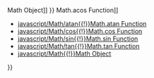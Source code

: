 {{Page_Title}}
{{Flags}}
{{Summary_Section|Returns the arcsine of a number.

}}
{{JS_Syntax|Formats={{JS_Syntax_Format
|Format= '''Math'''.'''asin(''' number ''')''' }}
}}
{{Remarks_Section
|Remarks=The required number argument is a numeric expression for which the arcsine is needed.

The return value is the arcsine of the number argument, in radians.

Applies To : [[javascript/Math{{!}}Math Object]]
}}
{{See_Also_Section
|Manual_links=* [[javascript/Math/acos{{!}}Math.acos Function]]
* [[javascript/Math/atan{{!}}Math.atan Function]]
* [[javascript/Math/cos{{!}}Math.cos Function]]
* [[javascript/Math/sin{{!}}Math.sin Function]]
* [[javascript/Math/tan{{!}}Math.tan Function]]
* [[javascript/Math{{!}}Math Object]]
}}
{{Topics | JS Basic}}

{{External_Attribution
|Is_CC-BY-SA=No
|Sources=MSDN
|MDN_link=
|MSDN_link=http://msdn.microsoft.com/en-us/library/ie/yek4tbz0%28v=vs.94%29.aspx Windows Internet Explorer JavaScript reference
|HTML5Rocks_link=
}}
